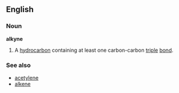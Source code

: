 ==English==
===Noun===
'''alkyne'''
#{{Chemistry}} A [[hydrocarbon]] containing at least one carbon-carbon [[triple]] [[bond]].
===See also===
* [[acetylene]]
* [[alkene]]